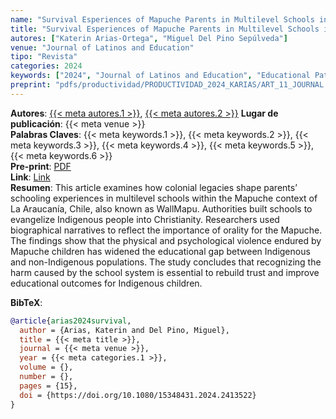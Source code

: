 ```yaml
---
name: "Survival Esperiences of Mapuche Parents in Multilevel Schools in La Araucanía"
title: "Survival Esperiences of Mapuche Parents in Multilevel Schools in La Araucanía"
autores: ["Katerin Arias-Ortega", "Miguel Del Pino Sepúlveda"]
venue: "Journal of Latinos and Education"
tipo: "Revista"
categories: 2024
keywords: ["2024", "Journal of Latinos and Education", "Educational Pathways", "Rural Education", "Multilevel Schools", "Indigenous Education"]
preprint: "pdfs/productividad/PRODUCTIVIDAD_2024_KARIAS/ART_11_JOURNAL OF LATINOS_ARIAS ET AL_2024_WOS.pdf"
---
```

**Autores**: [{{< meta autores.1 >}}](../members/current/Katerin Arias-Ortega.qmd), [{{< meta autores.2 >}}](../members/current/Miguel Del Pino Sepúlveda.qmd)
**Lugar de publicación**: {{< meta venue >}}     
**Palabras Claves**: {{< meta keywords.1 >}}, {{< meta keywords.2 >}}, {{< meta keywords.3 >}}, {{< meta keywords.4 >}}, {{< meta keywords.5 >}}, {{< meta keywords.6 >}}    
**Pre-print**: [PDF](../{{< meta preprint >}})    
**Link**: [Link](https://doi.org/10.1080/15348431.2024.2413522)     
**Resumen**: This article examines how colonial legacies shape parents' schooling experiences in multilevel schools within the Mapuche context of La Araucanía, Chile, also known as WallMapu. Authorities built schools to evangelize Indigenous people into Christianity. Researchers used biographical narratives to reflect the importance of orality for the Mapuche. The findings show that the physical and psychological violence endured by Mapuche children has widened the educational gap between Indigenous and non-Indigenous populations. The study concludes that recognizing the harm caused by the school system is essential to rebuild trust and improve educational outcomes for Indigenous children.


**BibTeX**:
```bibtex
@article{arias2024survival,
  author = {Arias, Katerin and Del Pino, Miguel},
  title = {{< meta title >}},
  journal = {{< meta venue >}},
  year = {{< meta categories.1 >}},
  volume = {},
  number = {},
  pages = {15},
  doi = {https://doi.org/10.1080/15348431.2024.2413522}
}
```
